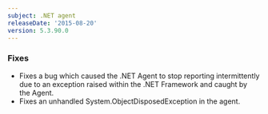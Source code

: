```yaml
---
subject: .NET agent
releaseDate: '2015-08-20'
version: 5.3.90.0
---
```


### Fixes

* Fixes a bug which caused the .NET Agent to stop reporting intermittently due to an exception raised within the .NET Framework and caught by the Agent.
* Fixes an unhandled System.ObjectDisposedException in the agent.
